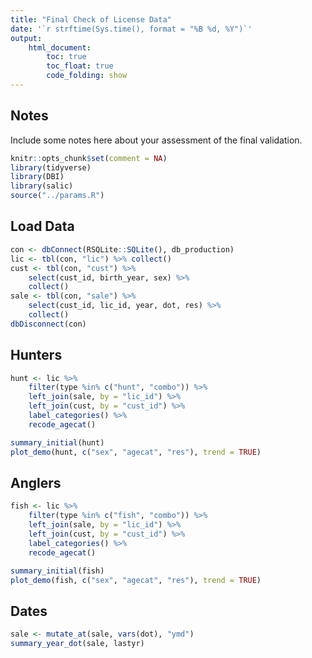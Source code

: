```yaml
---
title: "Final Check of License Data"
date: '`r strftime(Sys.time(), format = "%B %d, %Y")`'
output: 
    html_document:
        toc: true
        toc_float: true
        code_folding: show
---
```


## Notes

Include some notes here about your assessment of the final validation.

```r
knitr::opts_chunk$set(comment = NA)
library(tidyverse)
library(DBI)
library(salic)
source("../params.R")
```

## Load Data 

```r
con <- dbConnect(RSQLite::SQLite(), db_production)
lic <- tbl(con, "lic") %>% collect()
cust <- tbl(con, "cust") %>% 
    select(cust_id, birth_year, sex) %>%
    collect()
sale <- tbl(con, "sale") %>% 
    select(cust_id, lic_id, year, dot, res) %>%
    collect()
dbDisconnect(con)
```

## Hunters

```r
hunt <- lic %>%
    filter(type %in% c("hunt", "combo")) %>%
    left_join(sale, by = "lic_id") %>%
    left_join(cust, by = "cust_id") %>%
    label_categories() %>%
    recode_agecat()

summary_initial(hunt)
plot_demo(hunt, c("sex", "agecat", "res"), trend = TRUE)
```

## Anglers

```r
fish <- lic %>%
    filter(type %in% c("fish", "combo")) %>%
    left_join(sale, by = "lic_id") %>%
    left_join(cust, by = "cust_id") %>%
    label_categories() %>%
    recode_agecat()

summary_initial(fish)
plot_demo(fish, c("sex", "agecat", "res"), trend = TRUE)
```

## Dates

```r
sale <- mutate_at(sale, vars(dot), "ymd")
summary_year_dot(sale, lastyr)
```
